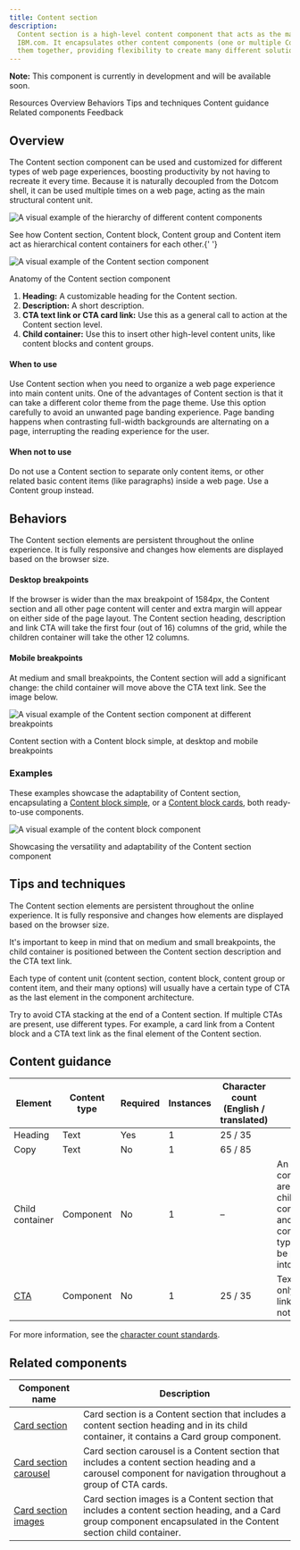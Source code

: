 ```yaml
---
title: Content section
description:
  Content section is a high-level content component that acts as the main content unit to build web page experiences for
  IBM.com. It encapsulates other content components (one or multiple Content blocks and/or Content groups) and brings
  them together, providing flexibility to create many different solutions for users.
---
```



<ComponentDescription name="Content section" type="layout" />

<InlineNotification>

**Note:** This component is currently in development and will be available soon.

</InlineNotification>

<AnchorLinks>

<AnchorLink>Resources</AnchorLink>
<AnchorLink>Overview</AnchorLink>
<AnchorLink>Behaviors</AnchorLink>
<AnchorLink>Tips and techniques</AnchorLink>
<AnchorLink>Content guidance</AnchorLink>
<AnchorLink>Related components</AnchorLink>
<AnchorLink>Feedback</AnchorLink>

</AnchorLinks>

<ResourceLinks name="Content block" type="layout" />

## Overview

The Content section component can be used and customized for different types of web page experiences, boosting
productivity by not having to recreate it every time. Because it is naturally decoupled from the Dotcom shell, it can be
used multiple times on a web page, acting as the main structural content unit.

<Row>

<Column colMd={8} colLg={4}>

![A visual example of the hierarchy of different content components](../../images/component/content-section/component--content-section--structure.gif)

<Caption>
  See how Content section, Content block, Content group and Content item act as hierarchical content containers for each
  other.{' '}
</Caption>

</Column>

<Column colMd={8} colLg={8}>

![A visual example of the Content section component](../../images/component/content-section/component--content-section--overview.png)

<Caption>Anatomy of the Content section component</Caption>

1. **Heading:** A customizable heading for the Content section.
2. **Description:** A short description.
3. **CTA text link or CTA card link:** Use this as a general call to action at the Content section level.
4. **Child container:** Use this to insert other high-level content units, like content blocks and content groups.

</Column>

</Row>

#### When to use

Use Content section when you need to organize a web page experience into main content units. One of the advantages of
Content section is that it can take a different color theme from the page theme. Use this option carefully to avoid an
unwanted page banding experience. Page banding happens when contrasting full-width backgrounds are alternating on a
page, interrupting the reading experience for the user.

#### When not to use

Do not use a Content section to separate only content items, or other related basic content items (like paragraphs)
inside a web page. Use a Content group instead.

## Behaviors

The Content section elements are persistent throughout the online experience. It is fully responsive and changes how
elements are displayed based on the browser size.

#### Desktop breakpoints

If the browser is wider than the max breakpoint of 1584px, the Content section and all other page content will center
and extra margin will appear on either side of the page layout. The Content section heading, description and link CTA
will take the first four (out of 16) columns of the grid, while the children container will take the other 12 columns.

#### Mobile breakpoints

At medium and small breakpoints, the Content section will add a significant change: the child container will move above
the CTA text link. See the image below.

<Row>

<Column colMd={8} colLg={12}>

![A visual example of the Content section component at different breakpoints](../../images/component/content-section/component--content-section--behavior.png)

</Column>

</Row>

<Caption>Content section with a Content block simple, at desktop and mobile breakpoints</Caption>

### Examples

These examples showcase the adaptability of Content section, encapsulating a
[Content block simple](https://www.ibm.com/standards/carbon/components/content-block-simple), or a
[Content block cards](https://www.ibm.com/standards/carbon/components/content-block-cards), both ready-to-use
components.

<Row>

<Column colMd={8} colLg={8}>

![A visual example of the content block component](../../images/component/content-section/component--content-section--showcase.gif)

</Column>

</Row>

<Caption>Showcasing the versatility and adaptability of the Content section component</Caption>

## Tips and techniques

The Content section elements are persistent throughout the online experience. It is fully responsive and changes how
elements are displayed based on the browser size.

It's important to keep in mind that on medium and small breakpoints, the child container is positioned between the
Content section description and the CTA text link.

Each type of content unit (content section, content block, content group or content item, and their many options) will
usually have a certain type of CTA as the last element in the component architecture.

Try to avoid CTA stacking at the end of a Content section. If multiple CTAs are present, use different types. For
example, a card link from a Content block and a CTA text link as the final element of the Content section.

## Content guidance

| Element                                                         | Content type | Required | Instances | Character count <br/>(English / translated) | Notes                                                                                         |
| --------------------------------------------------------------- | ------------ | -------- | --------- | ------------------------------------------- | --------------------------------------------------------------------------------------------- |
| Heading                                                         | Text         | Yes      | 1         | 25 / 35                                     |                                                                                               |
| Copy                                                            | Text         | No       | 1         | 65 / 85                                     |                                                                                               |
| Child container                                                 | Component    | No       | 1         | –                                           | An optional container area that child components and other content types can be passed into. |
| [CTA](https://www.ibm.com/standards/carbon/components/cta) | Component         | No       | 1         | 25 / 35                                     | Text style only,  jump link type is not allowed  |

For more information, see the
[character count standards](https://github.com/carbon-design-system/carbon-for-ibm-dotcom-website/wiki/Character-count-standards).

## Related components

| Component name                                                                                               | Description                                                                                                                                                       |
| ------------------------------------------------------------------------------------------------------------ | ----------------------------------------------------------------------------------------------------------------------------------------------------------------- |
| [Card section](https://www.ibm.com/standards/carbon/components/card-section)                                 | Card section is a Content section that includes a content section heading and in its child container, it contains a Card group component.                         |
| [Card section carousel](https://www.ibm.com/standards/carbon/components/card-section-carousel)               | Card section carousel is a Content section that includes a content section heading and a carousel component for navigation throughout a group of CTA cards.       |
| [Card section images](https://www.ibm.com/standards/carbon/components/card-section#card-section-with-images) | Card section images is a Content section that includes a content section heading, and a Card group component encapsulated in the Content section child container. |

<ComponentFooter name="Content section" type="layout" />

